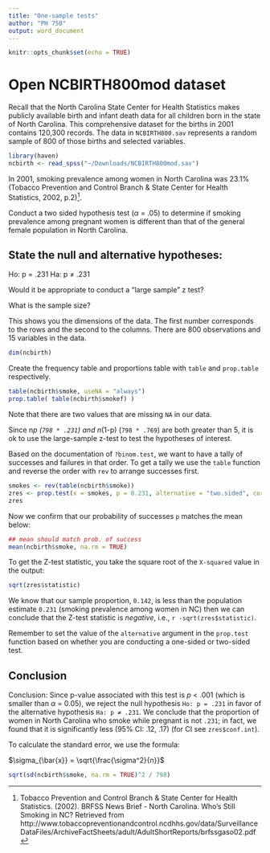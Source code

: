 ```yaml
---
title: "One-sample tests"
author: "PH 750"
output: word_document
---
```


```r
knitr::opts_chunk$set(echo = TRUE)
```

# Open NCBIRTH800mod dataset

Recall that the North Carolina State Center for Health Statistics makes
publicly available birth and infant death data for all children born in the
state of North Carolina. This comprehensive dataset for the births in 2001
contains 120,300 records. The data in `NCBIRTH800.sav` represents a random
sample of 800 of those births and selected variables.

```r
library(haven)
ncbirth <- read_spss("~/Downloads/NCBIRTH800mod.sav")
```

In 2001, smoking prevalence among women in North Carolina was 23.1% (Tobacco
Prevention and Control Branch & State Center for Health Statistics, 2002,
p.2)^[Tobacco Prevention and Control Branch & State Center for Health
Statistics. (2002). BRFSS News Brief - North Carolina. Who’s Still Smoking in
NC? Retrieved from
http://www.tobaccopreventionandcontrol.ncdhhs.gov/data/SurveillanceDataFiles/ArchiveFactSheets/adult/AdultShortReports/brfssgaso02.pdf].

Conduct a two sided hypothesis test ($\alpha$ = .05) to determine if smoking
prevalence among pregnant women is different than that of the general female
population in North Carolina.

## State the null and alternative hypotheses:

Ho: p = .231
Ha: p ≠ .231

Would it be appropriate to conduct a “large sample” z test?

What is the sample size?

This shows you the dimensions of the data. The first number corresponds to
the rows and the second to the
columns. There are 800 observations
and 15 variables in the data.

```r
dim(ncbirth)
```

Create the frequency table and proportions table with `table` and `prop.table`
respectively.

```r
table(ncbirth$smoke, useNA = "always")
prop.table( table(ncbirth$smokef) )
```

Note that there are two values that are missing `NA` in our data.

Since n*p (`798 * .231`) and n*(1-p) (`798 * .769`) are both greater than 5, it
is ok to use the large-sample z-test to test the hypotheses of interest.

Based on the documentation of `?binom.test`, we want to have a tally of
successes and failures in that order. To get a tally we use the `table`
function and reverse the order with `rev` to arrange successes first.

```r
smokes <- rev(table(ncbirth$smoke))
zres <- prop.test(x = smokes, p = 0.231, alternative = "two.sided", correct = FALSE)
zres
```

Now we confirm that our probability of successes `p` matches the mean below:

```r
## mean should match prob. of success
mean(ncbirth$smoke, na.rm = TRUE)
```

To get the Z-test statistic, you take the square root of the `X-squared`
value in the output:

```r
sqrt(zres$statistic)
```

We know that our sample proportion, `0.142`, is less than the population
estimate `0.231` (smoking prevalence among women in NC) then we can conclude
that the Z-test statistic is *negative*, i.e., `r -sqrt(zres$statistic)`.

Remember to set the value of the `alternative` argument in the `prop.test`
function based on whether you are conducting a one-sided or two-sided test.


## Conclusion

Conclusion: Since p-value associated with this test is _p_ < .001 (which is
smaller than $\alpha$ = 0.05), we reject the null hypothesis `Ho: p = .231` in
favor of the alternative hypothesis `Ha: p ≠ .231`. We conclude that the
proportion of women in North Carolina who smoke while pregnant is not `.231`; in
fact, we found that it is significantly less (95% CI: .12, .17) (for CI see
`zres$conf.int`).

To calculate the standard error, we use the formula:

$\sigma_{\bar{x}} = \sqrt{\frac{\sigma^2}{n}}$

```r
sqrt(sd(ncbirth$smoke, na.rm = TRUE)^2 / 798)
```
